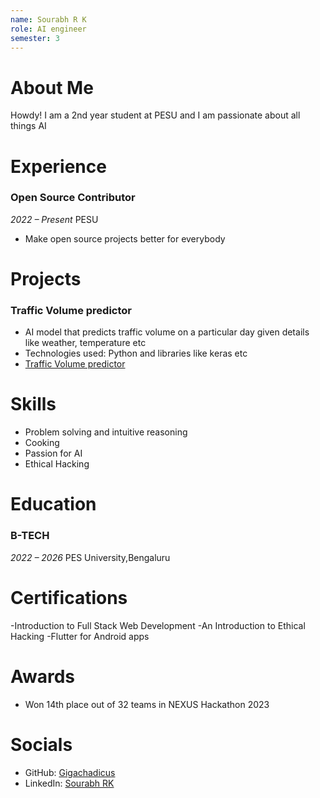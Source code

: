 ```yaml
---
name: Sourabh R K
role: AI engineer
semester: 3
---
```




# About Me
Howdy! I am a 2nd year student at PESU and I am passionate about all things AI


# Experience


### **Open Source Contributor**
_2022 – Present_
PESU
- Make open source projects better for everybody



# Projects


### **Traffic Volume predictor**
- AI model that predicts traffic volume on a particular day given details like weather, temperature etc
- Technologies used: Python and libraries like keras etc 
- [Traffic Volume predictor](https://colab.research.google.com/drive/1roClPOfXnAbOF2B53vaaD9FiSOW2w0Vc?usp=sharing)

# Skills


- Problem solving and intuitive reasoning
- Cooking
- Passion for AI
- Ethical Hacking

# Education


### B-TECH
_2022 – 2026_
PES University,Bengaluru




# Certifications


-Introduction to Full Stack Web Development 
-An Introduction to Ethical Hacking
-Flutter for Android apps

# Awards


- Won 14th place out of 32 teams in NEXUS Hackathon 2023 

# Socials


- GitHub: [Gigachadicus](https://github.com/Gigachadicus)
- LinkedIn: [Sourabh RK](https://www.linkedin.com/in/sourabh-rk-2a3426277/)
